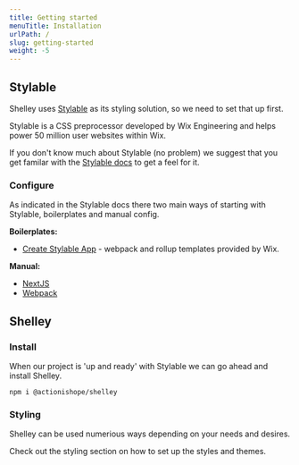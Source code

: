 ```yaml
---
title: Getting started
menuTitle: Installation
urlPath: /
slug: getting-started
weight: -5
---
```


## Stylable

Shelley uses [Stylable](https://stylable.io) as its styling solution, so we need to set that up first.

Stylable is a CSS preprocessor developed by Wix Engineering and helps power 50 million user websites within Wix.

If you don't know much about Stylable (no problem) we suggest that you get familar with the [Stylable docs](https://stylable.io/docs/getting-started/intro) to get a feel for it.

### Configure

As indicated in the Stylable docs there two main ways of starting with Stylable, boilerplates and manual config.

**Boilerplates:**

- [Create Stylable App](/getting-started/create-stylable-app) - webpack and rollup templates provided by Wix.

**Manual:**

- [NextJS](/getting-started/next-js)
- [Webpack](https://stylable.io/docs/getting-started/webpack-integration)

## Shelley

### Install

When our project is 'up and ready' with Stylable we can go ahead and install Shelley.

```
npm i @actionishope/shelley
```

### Styling

Shelley can be used numerious ways depending on your needs and desires.

Check out the styling section on how to set up the styles and themes.
